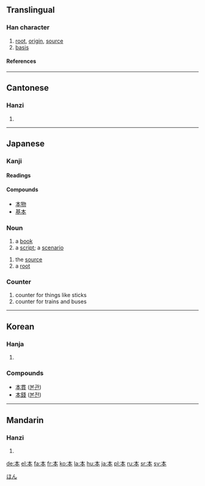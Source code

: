 {{see|夲}}

==Translingual==
===Han character===
{{Han char|rn=75|rad=木|as=01|sn=5|four=5023<sub>0</sub>|canj=木一 (DM)}}
# [[root]], [[origin]], [[source]]
# [[basis]]
====References====
{{Han ref|kx=0509.070|dkj=14421|dj=0891.020|hdz=21151.010|uh=672C|ud=26412|bh=A5BB|bd=42427}}
----
==Cantonese==
===Hanzi===
{{yue-hanzi|jyut=|y=[[bun2]]}}
# {{defn|Cantonese}}
----
== Japanese ==
[[Category:1000_Japanese_basic_words|ほん]]
===Kanji===
{{ja-kanji|grade=1|rs=木01}}
====Readings====
{{ja-readings|on=[[ほん]] (hon)|kun=[[もと]] (moto)}}
====Compounds====
{{top4}}
*[[本物]]
*[[基本]]
{{mid4}}
{{mid4}}
{{mid4}}
{{bottom}}

=== Noun ===
{{ja-noun|k|count=冊|hira=ほん|rom=hon}}
# a [[book]]
# a [[script]]; a [[scenario]]
{{ja-noun|k|count=個|hira=もと|rom=moto}}
# the [[source]]
# a [[root]]
=== Counter ===
{{ja-pos|k|counter|hira=ほん|rom=hon}}
# counter for things like sticks
# counter for trains and buses
----
==Korean==
===Hanja===
{{ko-hanja|hangeul=본|eumhun=[[뿌리]] (ppuri)|rv=bon|mr=pon|y=pon}}
# {{defn|Korean}}

===Compounds===
* [[本貫]] ([[본관]])
* [[本錢]] ([[본전]])

----
==Mandarin==
===Hanzi===
{{cmn-hanzi|pin=[[běn]] ([[ben3]])|wg=[[pen3|pen<sup>3</sup>]]}}
# {{defn|Mandarin}}

[[de:本]]
[[el:本]]
[[fa:本]]
[[fr:本]]
[[ko:本]]
[[la:本]]
[[hu:本]]
[[ja:本]]
[[pl:本]]
[[ru:本]]
[[sr:本]]
[[sv:本]]